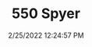 ---
width: 1333
height: 2000
title: 550 Spyer
description: Most likely a replica 550 Spyder
date: 2/25/2022 12:24:57 PM
cameraMake: Sony
cameraModel: ILCE-7M3
lens: FE 35mm F1.4 GM
settingsfStop: f/1.4
settingsISO: ISO 100
settingsShutter: 1/2500
settingsFocalLength: 35 mm
---